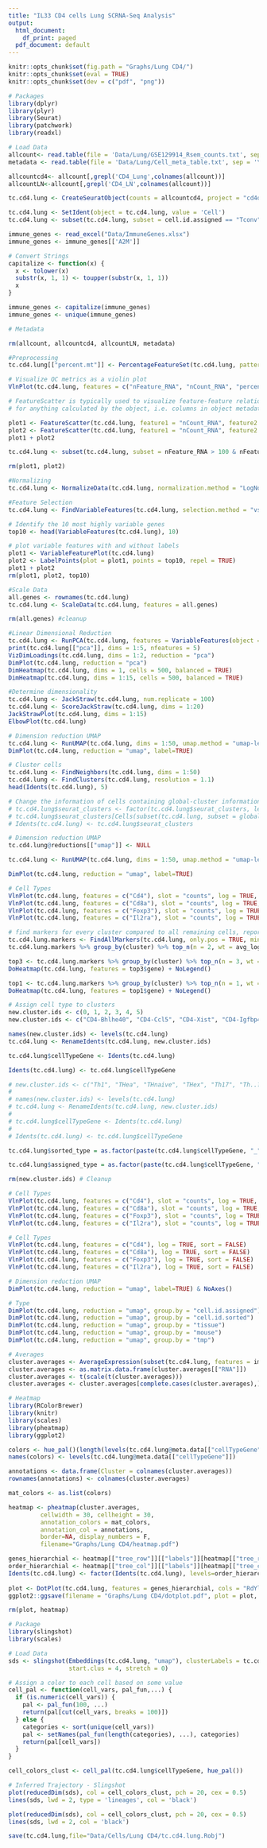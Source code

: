 ---
title: "IL33 CD4 cells Lung SCRNA-Seq Analysis"
output:
  html_document:
    df_print: paged
  pdf_document: default
---

```{r}
knitr::opts_chunk$set(fig.path = "Graphs/Lung CD4/")
knitr::opts_chunk$set(eval = TRUE)
knitr::opts_chunk$set(dev = c("pdf", "png"))

```

```{r}
# Packages
library(dplyr)
library(plyr)
library(Seurat)
library(patchwork)
library(readxl)

# Load Data
allcount<- read.table(file = 'Data/Lung/GSE129914_Rsem_counts.txt', sep = '\t', check.names = FALSE, header = T)
metadata <- read.table(file = 'Data/Lung/Cell_meta_table.txt', sep = '\t', header = T, check.names = FALSE)

allcountcd4<- allcount[,grepl('CD4_Lung',colnames(allcount))]
allcountLN<-allcount[,grepl('CD4_LN',colnames(allcount))]

tc.cd4.lung <- CreateSeuratObject(counts = allcountcd4, project = "cd4only", min.cells = 3, min.features = 200, meta.data=metadata)

tc.cd4.lung <- SetIdent(object = tc.cd4.lung, value = 'Cell')
tc.cd4.lung <- subset(tc.cd4.lung, subset = cell.id.assigned == "Tconv")

immune_genes <- read_excel("Data/ImmuneGenes.xlsx")
immune_genes <- immune_genes[['A2M']]

# Convert Strings
capitalize <- function(x) {
  x <- tolower(x)
  substr(x, 1, 1) <- toupper(substr(x, 1, 1))
  x
}

immune_genes <- capitalize(immune_genes)
immune_genes <- unique(immune_genes)

# Metadata

rm(allcount, allcountcd4, allcountLN, metadata)

```

```{r}
#Preprocessing
tc.cd4.lung[["percent.mt"]] <- PercentageFeatureSet(tc.cd4.lung, pattern = "^MT-")

# Visualize QC metrics as a violin plot
VlnPlot(tc.cd4.lung, features = c("nFeature_RNA", "nCount_RNA", "percent.mt"), ncol = 3)

# FeatureScatter is typically used to visualize feature-feature relationships, but can be used
# for anything calculated by the object, i.e. columns in object metadata, PC scores etc.

plot1 <- FeatureScatter(tc.cd4.lung, feature1 = "nCount_RNA", feature2 = "percent.mt")
plot2 <- FeatureScatter(tc.cd4.lung, feature1 = "nCount_RNA", feature2 = "nFeature_RNA")
plot1 + plot2

tc.cd4.lung <- subset(tc.cd4.lung, subset = nFeature_RNA > 100 & nFeature_RNA < 3500 & percent.mt < 5)

rm(plot1, plot2)

```

```{r}
#Normalizing
tc.cd4.lung <- NormalizeData(tc.cd4.lung, normalization.method = "LogNormalize", scale.factor = 10000)

```

```{r}
#Feature Selection
tc.cd4.lung <- FindVariableFeatures(tc.cd4.lung, selection.method = "vst", nfeatures = 2000)

# Identify the 10 most highly variable genes
top10 <- head(VariableFeatures(tc.cd4.lung), 10)

# plot variable features with and without labels
plot1 <- VariableFeaturePlot(tc.cd4.lung)
plot2 <- LabelPoints(plot = plot1, points = top10, repel = TRUE)
plot1 + plot2
rm(plot1, plot2, top10)

```

```{r}
#Scale Data
all.genes <- rownames(tc.cd4.lung)
tc.cd4.lung <- ScaleData(tc.cd4.lung, features = all.genes)

rm(all.genes) #cleanup

```

```{r}
#Linear Dimensional Reduction
tc.cd4.lung <- RunPCA(tc.cd4.lung, features = VariableFeatures(object = tc.cd4.lung))
print(tc.cd4.lung[["pca"]], dims = 1:5, nfeatures = 5)
VizDimLoadings(tc.cd4.lung, dims = 1:2, reduction = "pca")
DimPlot(tc.cd4.lung, reduction = "pca")
DimHeatmap(tc.cd4.lung, dims = 1, cells = 500, balanced = TRUE)
DimHeatmap(tc.cd4.lung, dims = 1:15, cells = 500, balanced = TRUE)

```


```{r}
#Determine dimensionality
tc.cd4.lung <- JackStraw(tc.cd4.lung, num.replicate = 100)
tc.cd4.lung <- ScoreJackStraw(tc.cd4.lung, dims = 1:20)
JackStrawPlot(tc.cd4.lung, dims = 1:15)
ElbowPlot(tc.cd4.lung)

```

```{r}
# Dimension reduction UMAP
tc.cd4.lung <- RunUMAP(tc.cd4.lung, dims = 1:50, umap.method = "umap-learn")
DimPlot(tc.cd4.lung, reduction = "umap", label=TRUE)

```


```{r}
# Cluster cells
tc.cd4.lung <- FindNeighbors(tc.cd4.lung, dims = 1:50)
tc.cd4.lung <- FindClusters(tc.cd4.lung, resolution = 1.1)
head(Idents(tc.cd4.lung), 5)

```

```{r}
# Change the information of cells containing global-cluster information
# tc.cd4.lung$seurat_clusters <- factor(tc.cd4.lung$seurat_clusters, levels = c(levels(tc.cd4.lung$seurat_clusters), "5"))
# tc.cd4.lung$seurat_clusters[Cells(subset(tc.cd4.lung, subset = global_clusters == "5"))] <- tc.cd4.lung$global_clusters[Cells(subset(tc.cd4.lung, subset = global_clusters == "5"))]
# Idents(tc.cd4.lung) <- tc.cd4.lung$seurat_clusters

```

```{r}
# Dimension reduction UMAP
tc.cd4.lung@reductions[["umap"]] <- NULL

tc.cd4.lung <- RunUMAP(tc.cd4.lung, dims = 1:50, umap.method = "umap-learn", reduction.name = "umap")

DimPlot(tc.cd4.lung, reduction = "umap", label=TRUE)

```

```{r}
# Cell Types
VlnPlot(tc.cd4.lung, features = c("Cd4"), slot = "counts", log = TRUE, sort = FALSE)
VlnPlot(tc.cd4.lung, features = c("Cd8a"), slot = "counts", log = TRUE, sort = FALSE)
VlnPlot(tc.cd4.lung, features = c("Foxp3"), slot = "counts", log = TRUE, sort = FALSE)
VlnPlot(tc.cd4.lung, features = c("Il2ra"), slot = "counts", log = TRUE, sort = FALSE)

```

```{r}
# find markers for every cluster compared to all remaining cells, report only the positive ones
tc.cd4.lung.markers <- FindAllMarkers(tc.cd4.lung, only.pos = TRUE, min.pct = 0.25, logfc.threshold = 0.25)
tc.cd4.lung.markers %>% group_by(cluster) %>% top_n(n = 2, wt = avg_logFC)

top3 <- tc.cd4.lung.markers %>% group_by(cluster) %>% top_n(n = 3, wt = avg_logFC)
DoHeatmap(tc.cd4.lung, features = top3$gene) + NoLegend()

top1 <- tc.cd4.lung.markers %>% group_by(cluster) %>% top_n(n = 1, wt = avg_logFC)
DoHeatmap(tc.cd4.lung, features = top1$gene) + NoLegend()

```

```{r}
# Assign cell type to clusters
new.cluster.ids <- c(0, 1, 2, 3, 4, 5)
new.cluster.ids <- c("CD4-Bhlhe40", "CD4-Ccl5", "CD4-Xist", "CD4-Igfbp4", "CD4-Gbp2", "CD4-Cd163l1")

names(new.cluster.ids) <- levels(tc.cd4.lung)
tc.cd4.lung <- RenameIdents(tc.cd4.lung, new.cluster.ids)

tc.cd4.lung$cellTypeGene <- Idents(tc.cd4.lung)

Idents(tc.cd4.lung) <- tc.cd4.lung$cellTypeGene

# new.cluster.ids <- c("Th1", "THea", "THnaive", "THex", "Th17", "Th..?")
# 
# names(new.cluster.ids) <- levels(tc.cd4.lung)
# tc.cd4.lung <- RenameIdents(tc.cd4.lung, new.cluster.ids)
# 
# tc.cd4.lung$cellTypeGene <- Idents(tc.cd4.lung)
# 
# Idents(tc.cd4.lung) <- tc.cd4.lung$cellTypeGene

tc.cd4.lung$sorted_type = as.factor(paste(tc.cd4.lung$cellTypeGene, "_", tc.cd4.lung$cell.id.sorted))

tc.cd4.lung$assigned_type = as.factor(paste(tc.cd4.lung$cellTypeGene, "_", tc.cd4.lung$cell.id.assigned))

rm(new.cluster.ids) # Cleanup

```

```{r}
# Cell Types
VlnPlot(tc.cd4.lung, features = c("Cd4"), slot = "counts", log = TRUE, sort = FALSE)
VlnPlot(tc.cd4.lung, features = c("Cd8a"), slot = "counts", log = TRUE, sort = FALSE)
VlnPlot(tc.cd4.lung, features = c("Foxp3"), slot = "counts", log = TRUE, sort = FALSE)
VlnPlot(tc.cd4.lung, features = c("Il2ra"), slot = "counts", log = TRUE, sort = FALSE)

```
```{r}
# Cell Types
VlnPlot(tc.cd4.lung, features = c("Cd4"), log = TRUE, sort = FALSE)
VlnPlot(tc.cd4.lung, features = c("Cd8a"), log = TRUE, sort = FALSE)
VlnPlot(tc.cd4.lung, features = c("Foxp3"), log = TRUE, sort = FALSE)
VlnPlot(tc.cd4.lung, features = c("Il2ra"), log = TRUE, sort = FALSE)

```

```{r}
# Dimension reduction UMAP
DimPlot(tc.cd4.lung, reduction = "umap", label=TRUE) & NoAxes()

```

```{r}
# Type
DimPlot(tc.cd4.lung, reduction = "umap", group.by = "cell.id.assigned")
DimPlot(tc.cd4.lung, reduction = "umap", group.by = "cell.id.sorted")
DimPlot(tc.cd4.lung, reduction = "umap", group.by = "tissue")
DimPlot(tc.cd4.lung, reduction = "umap", group.by = "mouse")
DimPlot(tc.cd4.lung, reduction = "umap", group.by = "tmp")

```
```{r}
# Averages
cluster.averages <- AverageExpression(subset(tc.cd4.lung, features = immune_genes))
cluster.averages <- as.matrix.data.frame(cluster.averages[["RNA"]])
cluster.averages <- t(scale(t(cluster.averages)))
cluster.averages <- cluster.averages[complete.cases(cluster.averages),]

```

```{r}
# Heatmap
library(RColorBrewer)
library(knitr)
library(scales)
library(pheatmap)
library(ggplot2)

colors <- hue_pal()(length(levels(tc.cd4.lung@meta.data[["cellTypeGene"]])))
names(colors) <- levels(tc.cd4.lung@meta.data[["cellTypeGene"]])

annotations <- data.frame(Cluster = colnames(cluster.averages))
rownames(annotations) <- colnames(cluster.averages)

mat_colors <- as.list(colors)

heatmap <- pheatmap(cluster.averages,
         cellwidth = 30, cellheight = 30,
         annotation_colors = mat_colors,
         annotation_col = annotations,
         border=NA, display_numbers = F,
         filename="Graphs/Lung CD4/heatmap.pdf")

genes_hierarchial <- heatmap[["tree_row"]][["labels"]][heatmap[["tree_row"]][["order"]]]
order_hierarchial <- heatmap[["tree_col"]][["labels"]][heatmap[["tree_col"]][["order"]]]
Idents(tc.cd4.lung) <- factor(Idents(tc.cd4.lung), levels=order_hierarchial)
  
plot <- DotPlot(tc.cd4.lung, features = genes_hierarchial, cols = "RdYlBu") + coord_flip() + theme(axis.text.x = element_text(angle = 90, vjust = 0.5, hjust=1))
ggplot2::ggsave(filename = "Graphs/Lung CD4/dotplot.pdf", plot = plot, width = length(order_hierarchial), height = length(genes_hierarchial)/4, limitsize = FALSE)

rm(plot, heatmap)

```

```{r}
# Package
library(slingshot)
library(scales)

# Load Data
sds <- slingshot(Embeddings(tc.cd4.lung, "umap"), clusterLabels = tc.cd4.lung$seurat_clusters, 
                 start.clus = 4, stretch = 0)

```

```{r}
# Assign a color to each cell based on some value
cell_pal <- function(cell_vars, pal_fun,...) {
  if (is.numeric(cell_vars)) {
    pal <- pal_fun(100, ...)
    return(pal[cut(cell_vars, breaks = 100)])
  } else {
    categories <- sort(unique(cell_vars))
    pal <- setNames(pal_fun(length(categories), ...), categories)
    return(pal[cell_vars])
  }
}

cell_colors_clust <- cell_pal(tc.cd4.lung$cellTypeGene, hue_pal())

```

```{r}
# Inferred Trajectory - Slingshot
plot(reducedDim(sds), col = cell_colors_clust, pch = 20, cex = 0.5)
lines(sds, lwd = 2, type = 'lineages', col = 'black')

plot(reducedDim(sds), col = cell_colors_clust, pch = 20, cex = 0.5)
lines(sds, lwd = 2, col = 'black')

```

```{r}
save(tc.cd4.lung,file="Data/Cells/Lung CD4/tc.cd4.lung.Robj")

```




